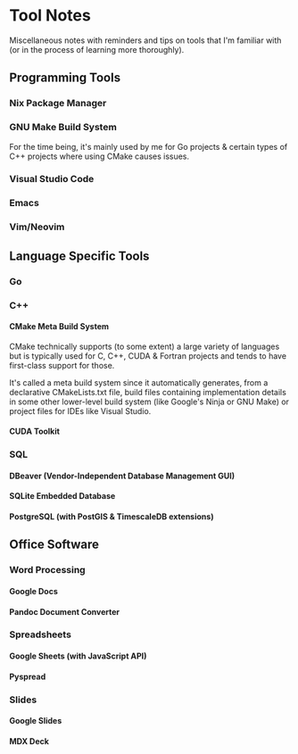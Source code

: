 # Tool Notes

Miscellaneous notes with reminders and tips on tools that I'm familiar with (or in the process of learning more thoroughly).

## Programming Tools

### Nix Package Manager

### GNU Make Build System

For the time being, it's mainly used by me for Go projects & certain types of C++ projects where using CMake causes issues.

### Visual Studio Code

### Emacs

### Vim/Neovim

## Language Specific Tools

### Go


### C++



#### CMake Meta Build System

CMake technically supports (to some extent) a large variety of languages but is typically used for C, C++, CUDA & Fortran projects and tends to have first-class support for those.

It's called a meta build system since it automatically generates, from a declarative CMakeLists.txt file, build files containing implementation details in some other lower-level build system (like Google's Ninja or GNU Make) or project files for IDEs like Visual Studio.

#### CUDA Toolkit

### SQL

#### DBeaver (Vendor-Independent Database Management GUI)

#### SQLite Embedded Database

#### PostgreSQL (with PostGIS & TimescaleDB extensions)

## Office Software

### Word Processing

#### Google Docs

#### Pandoc Document Converter

### Spreadsheets

#### Google Sheets (with JavaScript API)

#### Pyspread

### Slides

#### Google Slides

#### MDX Deck
